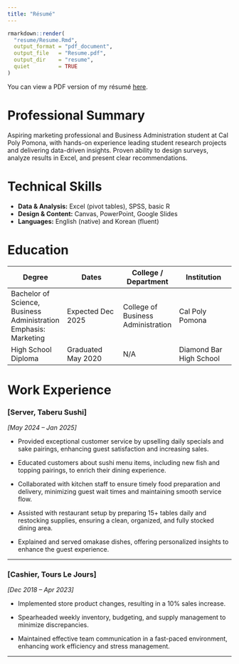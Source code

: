 ---
title: "Résumé"
---


```{r knit-resume, echo=FALSE, message=FALSE}
rmarkdown::render(
  "resume/Resume.Rmd",
  output_format = "pdf_document",
  output_file   = "Resume.pdf",   
  output_dir    = "resume",
  quiet         = TRUE
)
```

You can view a PDF version of my résumé [here](Resume.pdf).



# Professional Summary

Aspiring marketing professional and Business Administration student at Cal Poly Pomona, with hands-on experience leading student research projects and delivering data-driven insights. Proven ability to design surveys, analyze results in Excel, and present clear recommendations.

# Technical Skills

-   **Data & Analysis:** Excel (pivot tables), SPSS, basic R
-   **Design & Content:** Canvas, PowerPoint, Google Slides
-   **Languages:** English (native) and Korean (fluent)

# Education

| Degree | Dates | College / Department | Institution |
|------------------|------------------|------------------|------------------|
| Bachelor of Science, Business Administration<br>Emphasis: Marketing | Expected Dec 2025 | College of Business Administration | Cal Poly Pomona |
| High School Diploma | Graduated May 2020 | N/A | Diamond Bar High School |

# Work Experience

### \[Server, Taberu Sushi\]

*\[May 2024 – Jan 2025\]*

-   Provided exceptional customer service by upselling daily specials and sake pairings, enhancing guest satisfaction and increasing sales.

-   Educated customers about sushi menu items, including new fish and topping pairings, to enrich their dining experience.

-   Collaborated with kitchen staff to ensure timely food preparation and delivery, minimizing guest wait times and maintaining smooth service flow.

-   Assisted with restaurant setup by preparing 15+ tables daily and restocking supplies, ensuring a clean, organized, and fully stocked dining area.

-   Explained and served omakase dishes, offering personalized insights to enhance the guest experience.

------------------------------------------------------------------------

### \[Cashier, Tours Le Jours\]

*\[Dec 2018 – Apr 2023\]*

-   Implemented store product changes, resulting in a 10% sales increase.

-   Spearheaded weekly inventory, budgeting, and supply management to minimize discrepancies.

-   Maintained effective team communication in a fast-paced environment, enhancing work efficiency and stress management.

------------------------------------------------------------------------
